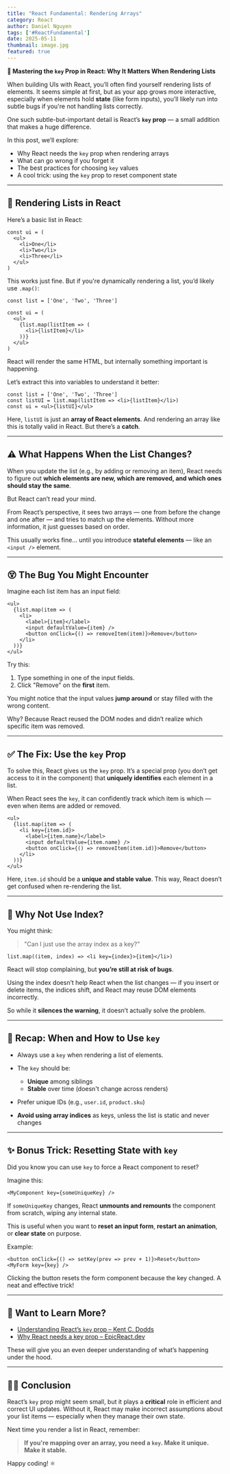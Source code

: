 ```yaml
---
title: "React Fundamental: Rendering Arrays"
category: React
author: Daniel Nguyen
tags: ['#ReactFundamental']
date: 2025-05-11
thumbnail: image.jpg
featured: true
---
```


**🔑 Mastering the `key` Prop in React: Why It Matters When Rendering Lists**

When building UIs with React, you’ll often find yourself rendering lists of elements. It seems simple at first, but as your app grows more interactive, especially when elements hold **state** (like form inputs), you’ll likely run into subtle bugs if you're not handling lists correctly.

One such subtle-but-important detail is React’s **`key` prop** — a small addition that makes a huge difference.

In this post, we’ll explore:

* Why React needs the `key` prop when rendering arrays
* What can go wrong if you forget it
* The best practices for choosing `key` values
* A cool trick: using the `key` prop to reset component state

---

## 🧱 Rendering Lists in React

Here’s a basic list in React:

```tsx
const ui = (
  <ul>
    <li>One</li>
    <li>Two</li>
    <li>Three</li>
  </ul>
)
```

This works just fine. But if you're dynamically rendering a list, you’d likely use `.map()`:

```tsx
const list = ['One', 'Two', 'Three']

const ui = (
  <ul>
    {list.map(listItem => (
      <li>{listItem}</li>
    ))}
  </ul>
)
```

React will render the same HTML, but internally something important is happening.

Let’s extract this into variables to understand it better:

```tsx
const list = ['One', 'Two', 'Three']
const listUI = list.map(listItem => <li>{listItem}</li>)
const ui = <ul>{listUI}</ul>
```

Here, `listUI` is just an **array of React elements**. And rendering an array like this is totally valid in React. But there’s a **catch**.

---

## ⚠️ What Happens When the List Changes?

When you update the list (e.g., by adding or removing an item), React needs to figure out **which elements are new, which are removed, and which ones should stay the same**.

But React can’t read your mind.

From React’s perspective, it sees two arrays — one from before the change and one after — and tries to match up the elements. Without more information, it just guesses based on order.

This usually works fine... until you introduce **stateful elements** — like an `<input />` element.

---

## 😵 The Bug You Might Encounter

Imagine each list item has an input field:

```tsx
<ul>
  {list.map(item => (
    <li>
      <label>{item}</label>
      <input defaultValue={item} />
      <button onClick={() => removeItem(item)}>Remove</button>
    </li>
  ))}
</ul>
```

Try this:

1. Type something in one of the input fields.
2. Click "Remove" on the **first** item.

You might notice that the input values **jump around** or stay filled with the wrong content.

Why? Because React reused the DOM nodes and didn’t realize which specific item was removed.

---

## ✅ The Fix: Use the `key` Prop

To solve this, React gives us the `key` prop. It’s a special prop (you don’t get access to it in the component) that **uniquely identifies** each element in a list.

When React sees the `key`, it can confidently track which item is which — even when items are added or removed.

```tsx
<ul>
  {list.map(item => (
    <li key={item.id}>
      <label>{item.name}</label>
      <input defaultValue={item.name} />
      <button onClick={() => removeItem(item.id)}>Remove</button>
    </li>
  ))}
</ul>
```

Here, `item.id` should be a **unique and stable value**. This way, React doesn’t get confused when re-rendering the list.

---

## 🧠 Why Not Use Index?

You might think:

> "Can I just use the array index as a key?"

```tsx
list.map((item, index) => <li key={index}>{item}</li>)
```

React will stop complaining, but **you’re still at risk of bugs**.

Using the index doesn’t help React when the list changes — if you insert or delete items, the indices shift, and React may reuse DOM elements incorrectly.

So while it **silences the warning**, it doesn’t actually solve the problem.

---

## 🎯 Recap: When and How to Use `key`

* Always use a `key` when rendering a list of elements.
* The `key` should be:

  * **Unique** among siblings
  * **Stable** over time (doesn't change across renders)
* Prefer unique IDs (e.g., `user.id`, `product.sku`)
* **Avoid using array indices** as keys, unless the list is static and never changes

---

## ✨ Bonus Trick: Resetting State with `key`

Did you know you can use `key` to force a React component to reset?

Imagine this:

```tsx
<MyComponent key={someUniqueKey} />
```

If `someUniqueKey` changes, React **unmounts and remounts** the component from scratch, wiping any internal state.

This is useful when you want to **reset an input form**, **restart an animation**, or **clear state** on purpose.

Example:

```tsx
<button onClick={() => setKey(prev => prev + 1)}>Reset</button>
<MyForm key={key} />
```

Clicking the button resets the form component because the key changed. A neat and effective trick!

---

## 📘 Want to Learn More?

* [Understanding React’s `key` prop – Kent C. Dodds](https://kentcdodds.com/blog/understanding-reacts-key-prop)
* [Why React needs a key prop – EpicReact.dev](https://epicreact.dev/why-react-needs-a-key-prop)

These will give you an even deeper understanding of what’s happening under the hood.

---

## 🧑‍🏫 Conclusion

React’s `key` prop might seem small, but it plays a **critical** role in efficient and correct UI updates. Without it, React may make incorrect assumptions about your list items — especially when they manage their own state.

Next time you render a list in React, remember:

> **If you're mapping over an array, you need a `key`. Make it unique. Make it stable.**

Happy coding! ⚛️
